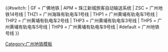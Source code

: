 <includeonly>{{#switch:{{{1}}}
| GF = 广佛地铁
| APM = 珠江新城旅客自动输送系统
| ZSC = 广州地铁14号线
| THZ1 = 广州海珠有轨电车1号线
| THP1 = 广州黄埔有轨电车1号线
| THP2 = 广州黄埔有轨电车2号线
| THP3 = 广州黄埔有轨电车3号线
| THP5 = 广州黄埔有轨电车5号线
| THP9 = 广州黄埔有轨电车9号线
| #default = 广州地铁{{{1}}}号线
}}</includeonly><noinclude>[[Category:广州地铁模板]]</noinclude>